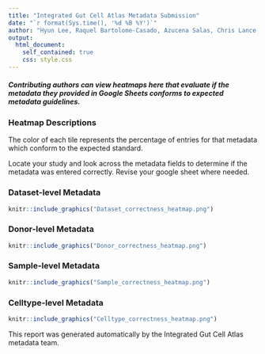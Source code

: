 ```yaml
---
title: "Integrated Gut Cell Atlas Metadata Submission"
date: "`r format(Sys.time(), '%d %B %Y')`"
author: "Hyun Lee, Raquel Bartolome-Casado, Azucena Salas, Chris Lance, Kyle Kimler"
output: 
  html_document:
    self_contained: true
    css: style.css
---
```


##### Contributing authors can view heatmaps here that evaluate if the metadata they provided in Google Sheets conforms to expected metadata guidelines. 

### Heatmap Descriptions

The color of each tile represents the percentage of entries for that metadata which conform to the expected standard. 

Locate your study and look across the metadata fields to determine if the metadata was entered correctly. Revise your google sheet where needed.

### Dataset-level Metadata 

```r
knitr::include_graphics("Dataset_correctness_heatmap.png")
```


### Donor-level Metadata

```r
knitr::include_graphics("Donor_correctness_heatmap.png")
```

### Sample-level Metadata

```r
knitr::include_graphics("Sample_correctness_heatmap.png")
```

### Celltype-level Metadata

```r
knitr::include_graphics("Celltype_correctness_heatmap.png")
```

<div class="footer">
  This report was generated automatically by the Integrated Gut Cell Atlas metadata team.
</div>

